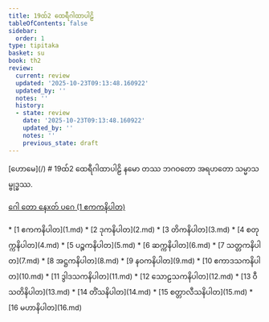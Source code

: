 ```yaml
---
title: 19ထ်2 ထေရီဂါထာပါဠိ
tableOfContents: false
sidebar:
  order: 1
type: tipitaka
basket: su
book: th2
review:
  current: review
  updated: '2025-10-23T09:13:48.160922'
  updated_by: ''
  notes: ''
  history:
  - state: review
    date: '2025-10-23T09:13:48.160922'
    updated_by: ''
    notes: ''
    previous_state: draft
---
```



<ReviewStatus review={frontmatter.review} showDetails={true} />

<HypothesisAnnotation frontmatter={frontmatter} />

<Paragraph type="center" book="th2">
[ဟောမေ](/)
</Paragraph>

<Paragraph type="center" book="th2">
# 19ထ်2 ထေရီဂါထာပါဠိ
</Paragraph>

<Paragraph number="1" type="center" book="th2">
နမော တဿ ဘဂဝတော အရဟတော သမ္မာသမ္ဗုဒ္ဓဿ.

[ဂေါ တော နေxတ် ပဂေ (1 ဧကကနိပါတ)](1.md)



</Paragraph>

<TableOfContents book="th2" section="19">
* [1 ဧကကနိပါတ](1.md)
* [2 ဒုကနိပါတ](2.md)
* [3 တိကနိပါတ](3.md)
* [4 စတုက္ကနိပါတ](4.md)
* [5 ပဉ္စကနိပါတ](5.md)
* [6 ဆက္ကနိပါတ](6.md)
* [7 သတ္တကနိပါတ](7.md)
* [8 အဋ္ဌကနိပါတ](8.md)
* [9 နဝကနိပါတ](9.md)
* [10 ဧကာဒသကနိပါတ](10.md)
* [11 ဒွါဒသကနိပါတ](11.md)
* [12 သောဠသကနိပါတ](12.md)
* [13 ဝီသတိနိပါတ](13.md)
* [14 တိံသနိပါတ](14.md)
* [15 စတ္တာလီသနိပါတ](15.md)
* [16 မဟာနိပါတ](16.md)
</TableOfContents>